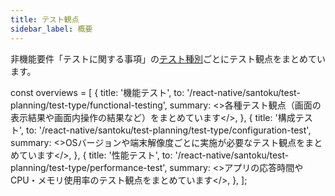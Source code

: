 ```yaml
---
title: テスト観点
sidebar_label: 概要
---
```


非機能要件「テストに関する事項」の[テスト種別](../../requirements/non-functional/test-outline.mdx#テスト種別)ごとにテスト観点をまとめています。

<!-- textlint-disable ja-technical-writing/sentence-length,ja-technical-writing/max-comma,ja-spacing/ja-no-space-around-parentheses,jtf-style/3.3.かっこ類と隣接する文字の間のスペースの有無,ja-technical-writing/ja-no-mixed-period,ja-technical-writing/no-unmatched-pair -->

const overviews = [
  {
    title: '機能テスト',
    to: '/react-native/santoku/test-planning/test-type/functional-testing',
    summary: <>各種テスト観点（画面の表示結果や画面内操作の結果など）をまとめています</>,
  },
  {
    title: '構成テスト',
    to: '/react-native/santoku/test-planning/test-type/configuration-test',
    summary: <>OSバージョンや端末解像度ごとに実施が必要なテスト観点をまとめています</>,
  },
    {
    title: '性能テスト',
    to: '/react-native/santoku/test-planning/test-type/performance-test',
    summary: <>アプリの応答時間やCPU・メモリ使用率のテスト観点をまとめています</>,
  },
];

<PageList overviews={overviews} colSize={12} />

<!-- textlint-enable ja-technical-writing/sentence-length,ja-technical-writing/max-comma,ja-spacing/ja-no-space-around-parentheses,jtf-style/3.3.かっこ類と隣接する文字の間のスペースの有無,ja-technical-writing/ja-no-mixed-period,ja-technical-writing/no-unmatched-pair -->
